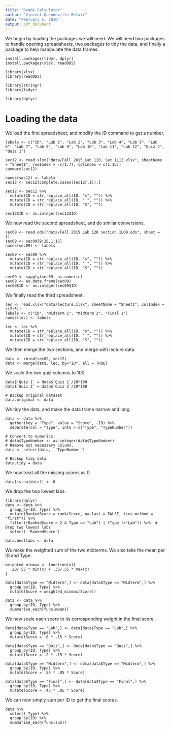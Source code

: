 ```yaml
---
title: "Grade Calculator"
author: "Vincent Quenneville-Bélair"
date: "February 5, 2016"
output: pdf_document
---
```


We begin by loading the packages we will need. We will need two packages to handle opening spreadsheets, two packages to tidy the data, and finally a package to help manipulate the data frames.

```
install.packages(tidyr, dplyr)
install.packages(xlsx, readODS)

library(xlsx)
library(readODS)

library(stringr)
library(tidyr)

library(dplyr)
```

# Loading the data

We load the first spreadsheet, and modify the ID command to get a number.
```
labels <- c("ID", "Lab 1", "Lab 2", "Lab 3", "Lab 4", "Lab 5", "Lab 6", "Lab 7", "Lab 8", "Lab 9", "Lab 10", "Lab 11", "Lab 12", "Quiz 2", "Quiz 1")

sec12 <- read.xlsx("data/Fall 2015 Lab 120, Sec 1L12.xlsx", sheetName = "Sheet1", rowIndex = -c(1:7), colIndex = c(1:15))
summary(sec12)

names(sec12) <- labels
sec12 <- sec12[complete.cases(sec12[,1]),]

sec12 <- sec12 %>%
  mutate(ID = str_replace_all(ID, "s", "")) %>%
  mutate(ID = str_replace_all(ID, " ", "")) %>%
  mutate(ID = str_replace_all(ID, "S", ""))

sec12$ID <- as.integer(sec12$ID)
```

We now read the second spreadsheet, and do similar conversions.
```
sec09 <- read.ods("data/Fall 2015 Lab 120 section 1L09.ods", sheet = 1)
sec09 <- sec09[9:28,1:15]
names(sec09) <- labels

sec09 <- sec09 %>%
  mutate(ID = str_replace_all(ID, "s", "")) %>%
  mutate(ID = str_replace_all(ID, " ", "")) %>%
  mutate(ID = str_replace_all(ID, "S", ""))

sec09 <- sapply(sec09, as.numeric)
sec09 <- as.data.frame(sec09)
sec09$ID <- as.integer(sec09$ID)
```

We finally read the third spreadsheet.
```
lec <- read.xlsx("data/lecture.xlsx", sheetName = "Sheet1", colIndex = c(2:5))
labels <- c("ID", "Midterm 1", "Midterm 2", "Final 1")
names(lec) <- labels

lec <- lec %>%
  mutate(ID = str_replace_all(ID, "s", "")) %>%
  mutate(ID = str_replace_all(ID, " ", "")) %>%
  mutate(ID = str_replace_all(ID, "S", ""))
```

We then merge the two sections, and merge with lecture data.
```
data <- rbind(sec09, sec12)
data <- merge(data, lec, by="ID", all = TRUE)
```

We scale the two quiz columns to 100.
```
data$`Quiz 1` = data$`Quiz 1`/20*100
data$`Quiz 2` = data$`Quiz 2`/20*100

# Backup original dataset
data.original <- data
```

We tidy the data, and make the data frame narrow and long.
```
data <- data %>% 
  gather(key = "Type", value = "Score", -ID) %>%
  separate(col = "Type", into = c("Type", "TypeNumber")) 

# Convert to numerics.
# data$TypeNumber <- as.integer(data$TypeNumber)
# Remove not necessary column.
data <- select(data, -`TypeNumber`)

# Backup tidy data
data.tidy = data
```

We now treat all the missing scores as 0.
```
data[is.na(data)] <- 0
```

We drop the two lowest labs.
```
library(dplyr)
data <- data %>%
  group_by(ID, Type) %>%
  mutate(RankedScore = rank(Score, na.last = FALSE, ties.method = "first")) %>%
  filter((RankedScore > 2 & Type == "Lab") | (Type !="Lab")) %>%  # Drop two lowest labs
  select(-`RankedScore`)

data.bestlabs <- data
```

We make the weighted sum of the two midterms. We also take the mean per ID and Type.
```
weighted_minmax <- function(x){
  .20/.55 * min(x) + .35/.55 * max(x)
}

data[data$Type == "Midterm",] <- data[data$Type == "Midterm",] %>% 
  group_by(ID, Type) %>% 
  mutate(Score = weighted_minmax(Score))
  
data <- data %>% 
  group_by(ID, Type) %>% 
  summarise_each(funs(mean))
```

We now scale each score to its corresponding weight in the final score.
```
data[data$Type == "Lab",] <- data[data$Type == "Lab",] %>% 
  group_by(ID, Type) %>% 
  mutate(Score = .8 * .15 * Score)

data[data$Type == "Quiz",] <- data[data$Type == "Quiz",] %>% 
  group_by(ID, Type) %>% 
  mutate(Score = .2 * .15 * Score)

data[data$Type == "Midterm",] <- data[data$Type == "Midterm",] %>% 
  group_by(ID, Type) %>% 
  mutate(Score = .55 * .85 * Score)
  
data[data$Type == "Final",] <- data[data$Type == "Final",] %>% 
  group_by(ID, Type) %>% 
  mutate(Score = .45 * .85 * Score)
```

We can now simply sum per ID to get the final scores.
```
data %>% 
  select(-Type) %>%
  group_by(ID) %>% 
  summarise_each(funs(sum))
```
